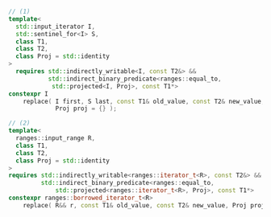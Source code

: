 ```cpp
// (1)
template<
  std::input_iterator I,
  std::sentinel_for<I> S,
  class T1,
  class T2,
  class Proj = std::identity
>
  requires std::indirectly_writable<I, const T2&> &&
           std::indirect_binary_predicate<ranges::equal_to,
            std::projected<I, Proj>, const T1*>
constexpr I
    replace( I first, S last, const T1& old_value, const T2& new_value,
             Proj proj = {} );

// (2)
template<
  ranges::input_range R,
  class T1,
  class T2,
  class Proj = std::identity
>
requires std::indirectly_writable<ranges::iterator_t<R>, const T2&> &&
         std::indirect_binary_predicate<ranges::equal_to,
             std::projected<ranges::iterator_t<R>, Proj>, const T1*>
constexpr ranges::borrowed_iterator_t<R>
    replace( R&& r, const T1& old_value, const T2& new_value, Proj proj = {} );
```
